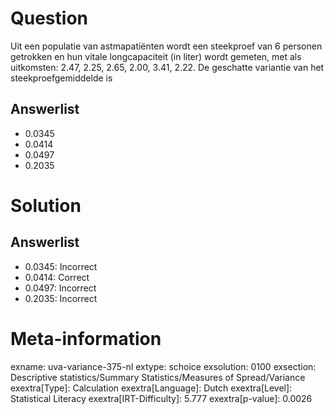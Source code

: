 Question
========

Uit een populatie van astmapatiënten wordt een steekproef van 6 personen
getrokken en hun vitale longcapaciteit (in liter) wordt gemeten, met als
uitkomsten: 2.47, 2.25, 2.65, 2.00, 3.41, 2.22. De geschatte variantie
van het steekproefgemiddelde is

Answerlist
----------

* 0.0345
* 0.0414
* 0.0497
* 0.2035

Solution
========

Answerlist
----------

* 0.0345: Incorrect
* 0.0414: Correct
* 0.0497: Incorrect
* 0.2035: Incorrect

Meta-information
================
exname: uva-variance-375-nl
extype: schoice
exsolution: 0100
exsection: Descriptive statistics/Summary Statistics/Measures of Spread/Variance
exextra[Type]: Calculation
exextra[Language]: Dutch
exextra[Level]: Statistical Literacy
exextra[IRT-Difficulty]: 5.777
exextra[p-value]: 0.0026
